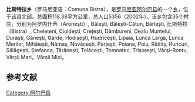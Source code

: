 {{Infobox settlement
|name          = Bistra
|settlement_type        =乡
|other_name             =
<!-- images and maps  ----------->
|image_skyline          =Moara_de_apa_din_Bistra,Alba_P13.jpg
|imagesize              =
|image_caption          = 比斯特拉乡水磨坊
|image_map              = Bistra jud Alba.png
|mapsize                = 
|map_caption            = 在阿尔巴县的位置
|pushpin_map            = Romania
|pushpin_label_position =above
|pushpin_mapsize        =
|pushpin_map_caption    =所在位置
<!-- Location ------------------>
|coordinates_region     = RO
|subdivision_type       = 国家
|subdivision_name       = 罗马尼亚
|subdivision_type1      = [[罗马尼亚行政区划|县]]
|subdivision_name1      = 阿尔巴县
<!-- Area    --------------------->
|area_magnitude         = 
|unit_pref                = 
|area_footnotes           =
|area_total_km2       = <!--See table @ Template:Infobox settlement for details on automatic unit conversion-->
<!-- Population   ----------------------->
|population_as_of               =2002
|population_footnotes           =<ref>{{ro icon}} [http://recensamant.referinte.transindex.ro/?pg=3&id=17 " Bistra"] {{webarchive|url=https://web.archive.org/web/20120310203755/http://recensamant.referinte.transindex.ro/?pg=3&id=17 |date=2012-03-10 }}, at the [http://adatbank.transindex.ro/ Erdélyi Magyar Adatbank]'s [http://recensamant.referinte.transindex.ro/ ''Recensământ 2002'']  {{webarchive|url=https://web.archive.org/web/20120320124003/http://recensamant.referinte.transindex.ro/ |date=2012-03-20 }}; Retrieved on September 4, 2009</ref>
|population_note                =
|population_total               =5066
|population_density_km2         =
<!-- General information  --------------->
|timezone               =[[Eastern_European_Time|EET]]
|utc_offset             = +2
|timezone_DST        = [[Eastern_European_Summer_Time|EEST]]
|utc_offset_DST         = +3
|latd=46|latm=23|lats=|latNS=N
|longd=23|longm=6|longs=|longEW=E
|elevation_footnotes    =  <!--for references: use  tags-->
|elevation_m            =
|elevation_ft           =

}}'''比斯特拉乡'''（罗马尼亚语：Comuna Bistra），是[[罗马尼亚|罗马尼亚]][[阿尔巴县|阿尔巴县]]的一个[[乡_(罗马尼亚)|乡]]，位于该县北部。总面积118.38平方公里，总人口5356（2002年）。该乡包含35个村庄，分别为阿罗内什蒂（Aronești）, Bălești, Bălești-Cătun, Bârlești, 比斯特拉（Bistra）, Cheleteni, Ciuldești, Crețești, Dâmbureni, Dealu Muntelui, Durăști, Gănești, Gârde, Hodișești, Hudricești, Lipaia, Lunca Largă, Lunca Merilor, Mihăiești, Nămaș, Novăcești, Perjești, Poiana, Poiu, Rătitiș, Runcuri, Sălăgești, Ștefanca, Țărănești, Tolăcești, Tomnatec, Trișorești, Vârși-Rontu, Vârșii Mari，Vârșii Mici。

==参考文献==
{{reflist}}

{{Alba County}}

[[Category:阿尔巴县|Category:阿尔巴县]]